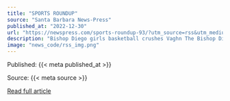 ```yaml
---
title: "SPORTS ROUNDUP"
source: "Santa Barbara News-Press"
published_at: "2022-12-30"
url: "https://newspress.com/sports-roundup-93/?utm_source=rss&utm_medium=rss&utm_campaign=sports-roundup-93"
description: "Bishop Diego girls basketball crushes Vaghn The Bishop Diego girls basketball team dominated Vaughn in the&#8230;The post SPORTS ROUNDUP appeared first on Santa Barbara News-Press."
image: "news_code/rss_img.png"
---
```



  Published: {{< meta published_at >}}
  

  Source: {{< meta source >}}
  

  [Read full article]({{< meta url >}})
  

